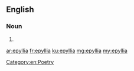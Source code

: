 ==English==

===Noun===
{{head|en|plural}}

# {{plural of|epyllion|lang=en|nocat=1}}

[[Category:en:Poetry]]

[[ar:epyllia]]
[[fr:epyllia]]
[[ku:epyllia]]
[[mg:epyllia]]
[[my:epyllia]]